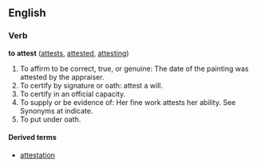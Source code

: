 ==English==
===Verb===
'''to attest''' ([[attests]], [[attested]], [[attesting]])

#To affirm to be correct, true, or genuine: The date of the painting was attested by the appraiser.
#To certify by signature or oath: attest a will.
#To certify in an official capacity.
#To supply or be evidence of: Her fine work attests her ability. See Synonyms at indicate.
#To put under oath.

====Derived terms====
*[[attestation]]